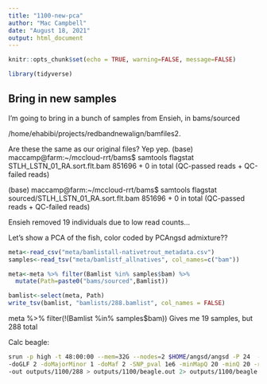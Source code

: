 ```yaml
---
title: "1100-new-pca"
author: "Mac Campbell"
date: "August 18, 2021"
output: html_document
---
```


```r
knitr::opts_chunk$set(echo = TRUE, warning=FALSE, message=FALSE)
```

```r
library(tidyverse)
```

## Bring in new samples
I'm going to bring in a bunch of samples from Ensieh, in bams/sourced

/home/ehabibi/projects/redbandnewalign/bamfiles2.    

Are these the same as our original files? Yep yep.
(base) maccamp@farm:~/mccloud-rrt/bams$ samtools flagstat STLH_LSTN_01_RA.sort.flt.bam
851696 + 0 in total (QC-passed reads + QC-failed reads)

(base) maccamp@farm:~/mccloud-rrt/bams$ samtools flagstat sourced/STLH_LSTN_01_RA.sort.flt.bam
851696 + 0 in total (QC-passed reads + QC-failed reads)

Ensieh removed 19 individuals due to low read counts...

Let's show a PCA of the fish, color coded by PCAngsd admixture??

```r
meta<-read_csv("meta/bamlistall-nativetrout_metadata.csv")
samples<-read_tsv("meta/bamlistf_allnatives", col_names=c("bam"))

meta<-meta %>% filter(Bamlist %in% samples$bam) %>%
  mutate(Path=paste0("bams/sourced",Bamlist))

bamlist<-select(meta, Path)
write_tsv(bamlist, "bamlists/288.bamlist", col_names = FALSE)
```

meta %>% filter(!(Bamlist %in% samples$bam)) Gives me 19 samples, but 288 total

Calc beagle:
```sh
srun -p high -t 48:00:00 --mem=32G --nodes=2 $HOME/angsd/angsd -P 24  -bam bamlists/288.bamlist -GL 1 \
-doGLF 2 -doMajorMinor 1 -doMaf 2 -SNP_pval 1e6 -minMapQ 20 -minQ 20 -rf homoblocks/non-tetrasomic-non-inversion.txt \
-out outputs/1100/288 > outputs/1100/beagle.out 2> outputs/1100/beagle.err &
```
